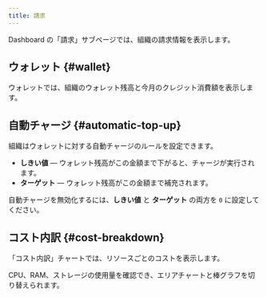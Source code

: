 ```yaml
---
title: 請求
---
```


Dashboard の「請求」サブページでは、組織の請求情報を表示します。

## ウォレット \{#wallet\}

ウォレットでは、組織のウォレット残高と今月のクレジット消費額を表示します。

## 自動チャージ \{#automatic-top-up\}

組織はウォレットに対する自動チャージのルールを設定できます。

* **しきい値** — ウォレット残高がこの金額まで下がると、チャージが実行されます。
* **ターゲット** — ウォレット残高がこの金額まで補充されます。

自動チャージを無効化するには、**しきい値** と **ターゲット** の両方を `0` に設定してください。

## コスト内訳 \{#cost-breakdown\}

「コスト内訳」チャートでは、リソースごとのコストを表示します。

CPU、RAM、ストレージの使用量を確認でき、エリアチャートと棒グラフを切り替えられます。